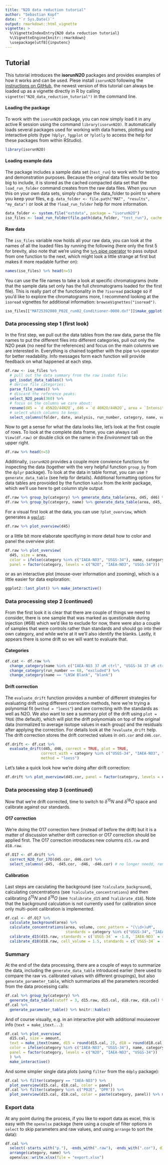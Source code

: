 ```yaml
---
title: "N2O data reduction tutorial"
author: "Sebastian Kopf"
date: "`r Sys.Date()`"
output: rmarkdown::html_vignette
vignette: >
  %\VignetteIndexEntry{N2O data reduction tutorial}
  %\VignetteEngine{knitr::rmarkdown}
  \usepackage[utf8]{inputenc}
---
```


## Tutorial

This tutorial introduces the **isorunN2O** packages and provides examples of how it works and can be used. Plese install `isorunN2O` following the [instructions on GitHub](https://github.com/sebkopf/isorunN2O), the newest version of this tutorial can always be loaded up as a vignette directly in R by calling `vignette("N2O_data_reduction_tutorial")` in the command line.

#### Loading the package

To work with the `isorunN2O` package, you can now simply load it in any active R session using the command `library(isorunN2O)`. It automatically loads several packages used for working with data frames, plotting and interactive plots (type `?dplyr`, `?ggplot` or `?plotly` to access the help for these packages from within RStudio).

```r
library(isorunN2O)
```

#### Loading example data

The package includes a sample data set (`test_run`) to work with for testing and demonstration purposes. Because the original data files would be too big to include, it is stored as the cached compacted data set that the `load_run_folder` command creates from the raw data files. When you run this on your own data sets, simply change the data_folder to point to where you keep your files, e.g. `data_folder <- file.path("MAT", "results", "my_data")` or look at the `?load_run_folder` help for more information.

```r
data_folder <- system.file("extdata", package = "isorunN2O") 
iso_files <- load_run_folder(file.path(data_folder, "test_run"), cache = data_folder)
```

#### Raw data

The `iso_files` variable now holds all your raw data, you can look at the names of all the loaded files by running the following (here only the first 5 for brevity, also note that we're using the [`%>%` pipe operator](https://cran.r-project.org/web/packages/magrittr/vignettes/magrittr.html) to pass output from one function to the next, which might look a little strange at first but makes it more readable further on):

```r
names(iso_files) %>% head(n=5) 
```

You can use the file names to take a look at specific chromatograms (note that the sample data set only has the full chromatograms loaded for the first file). This is really part of the functionality in the `?isoread` package so if you'd like to explore the chromatograms more, I recommend looking at the `isoread` vignettes for additional information: `browseVignettes("isoread")`.

```r
iso_files[["MAT25392080_P02E_run02_Conditioner-0000.dxf"]]$make_ggplot()
```


### Data processing step 1 (first look)

In the first step, we pull out the data tables from the raw data, parse the file names to put the different files into different categories, pull out only the N2O peak (no need for the references) and focus on the main columns we are interested in. Everything is chained together with the pipe `%>%` operator for better readability. Info messages form each function will provide feedback on what happened at each step.

```r
df.raw <- iso_files %>%
  # pull out the data summary from the raw isodat file:
  get_isodat_data_tables() %>% 
  # derive file categories:
  parse_file_names() %>% 
  # discard the reference peaks:
  select_N2O_peak(360) %>% 
  # focus on the columns we care about:
  rename(d45 = `d 45N2O/44N2O`, d46 = `d 46N2O/44N2O`, area = `Intensity All`) %>% 
  # select which columns to keep:
  select_columns(folder, date, analysis, run_number, category, name, volume, area, d45, d46) 
```

Now to get a sense for what the data looks like, let's look at the first couple of rows. To look at the complete data frame, you can always call `View(df.raw)` or double click on the name in the *Environment* tab on the upper right. 

```r
df.raw %>% head(n=5) 
```

Additinally, `isorunN2O` provides a couple more convience functions for inspecting the data (together with the very helpful function `group_by` from the `dplyr` package). To look at the data in table format, you can use `?generate_data_table` (see help for details). Additional formatting options for data tables are provoided by the function `kable` from the knitr package, which we'll use here to get column style output.

```r
df.raw %>% group_by(category) %>% generate_data_table(area, d45, d46) %>% knitr::kable()
df.raw %>% group_by(category, name) %>% generate_data_table(area, d45, d46, cutoff = 3)%>% knitr::kable()
```

For a visual first look at the data, you can use `?plot_overview`, which generates a [`ggplot`](http://ggplot2.org/):

```r
df.raw %>% plot_overview(d45)
```

or a little bit more elaborate specifiying in more detail how to color and panel the overview plot:

```r
df.raw %>% plot_overview(
  d45, size = area, 
  color = ifelse(category %in% c("IAEA-NO3", "USGS-34"), name, category), 
  panel = factor(category, levels = c("N2O", "IAEA-NO3", "USGS-34")))
```

or as an interactive plot (mouse-over information and zooming), which is a little easier for data exploration:

```r
ggplot2::last_plot() %>% make_interactive()
```


### Data processing step 2 (continued)

From the first look it is clear that there are couple of things we need to consider, there is one sample that was marked as questionable during injection (#68) which we'd like to exclude for now, there were also a couple of samples that were controls rather than standards and should go into their own category, and while we're at it we'll also identify the blanks. Lastly, it appears there is some drift so we will want to evaluate that.

#### Categories

```r
df.cat <- df.raw %>% 
  change_category(name %in% c("IAEA-NO3 37 uM ctrl", "USGS-34 37 uM ctrl"), "control") %>%
  change_category(run_number == 68, "excluded") %>%
  change_category(name == "LNSW Blank", "blank")
```

#### Drift correction

The `evaluate_drift` function provides a number of different strategies for evaluating drift using different correction methods, here we're trying a polynomial fit (`method = "loess"`) and are correcting with the standards as well as N2O. We also want to see a summary plot of the drift using `plot = TRUE` (the default), which will plot the drift polynomials on top of the original data (normalized to average isotope values in each group) and the residuals after applying the correction. For details look at the `?evaluate_drift` help. The drift correction stores the drift corrected values in `d45.cor` and `d46.cor`.

```r
df.drift <- df.cat %>% 
  evaluate_drift(d45, d46, correct = TRUE, plot = TRUE,
                correct_with = category %in% c("USGS-34", "IAEA-NO3", "N2O"),
                method = "loess")
```

Let's take a quick look how we're doing after drift correction:

```r
df.drift %>% plot_overview(d45.cor, panel = factor(category, levels = c("N2O", "IAEA-NO3", "USGS-34")))
```


### Data processing step 3 (continued)

Now that we're drift corrected, time to switch to $\delta^{15}N$ and $\delta^{18}O$ space and calibrate against our standards.

#### O17 correction

We're doing the O17 correction here (instead of before the drift) but it is a matter of discussion whether drift correction or O17 correction should be applied first. The O17 correction introduces new columns `d15.raw` and `d18.raw`.

```r
df.O17 <- df.drift %>%
  correct_N2O_for_17O(d45.cor, d46.cor) %>% 
  select_columns(-d45, -d45.cor, -d46, -d46.cor) # no longer needd, remove these columns
```

#### Calibration

Last steps are caculating the background (see `?calculate_background`), calculating concentrations (see `?calculate_concentrations`) and then calibrating $\delta^{15}N$ and $\delta^{18}O$ (see `?calibrate_d15` and `?calibrate_d18`). Note that the background calculation is not currently used for calibration since only multi-point calibration is implemented. 

```r
df.cal <- df.O17 %>% 
  calculate_background(area) %>%
  calculate_concentrations(area, volume, conc_pattern = "(\\d+)uM", 
                           standards = category %in% c("USGS-34", "IAEA-NO3")) %>% 
  calibrate_d15(d15.raw, standards = c(`USGS-34` = -1.8, `IAEA-NO3` = 4.7)) %>%
  calibrate_d18(d18.raw, cell_volume = 1.5, standards = c(`USGS-34` = -27.93, `IAEA-NO3` = 25.61)) 
```

### Summary

At the end of the data processing, there are a couple of ways to summarize the data, including the `generate_data_table` introduced earlier (here used to compare the raw vs. calibrated values with different groupings), but also `generate_parameter_table`, which summarizes all the parameters recorded from the data processing calls:

```r
df.cal %>% group_by(category) %>% 
  generate_data_table(cutoff = 3, d15.raw, d15.cal, d18.raw, d18.cal) %>% knitr::kable() 
df.cal %>% 
  generate_parameter_table() %>% knitr::kable() 
```

And of course visually, e.g. in an interactive plot with additional mouseover info (`text = make_itext...`):

```r
df.cal %>% plot_overview(
  d15.cal, size = amount,
  text = make_itext(name, d15 = round(d15.cal, 2), d18 = round(d18.cal, 2), amount = round(amount,3)),
  color = ifelse(category %in% c("IAEA-NO3", "USGS-34"), name, category), 
  panel = factor(category, levels = c("N2O", "IAEA-NO3", "USGS-34"))
  ) %>%
  make_interactive()
```

And some simpler single data plots (using `filter` from the `ddply` package):

```r
df.cal %>% filter(category == "IAEA-NO3") %>% 
  plot_overview(d15.cal, d18.cal, color = panel)
df.cal %>% filter(category %in% c("P02E", "DPR")) %>% 
  plot_overview(d15.cal, d18.cal, color = paste(category, panel)) %>% make_interactive() 
```


### Export data

At any point during the process, if you like to export data as excel, this is easy with the `openxlsx` package (here using a couple of filter options in `select` to skip parameters and raw values, and using `arrange` to sort the data):

```r
df.cal %>% 
  select(-starts_with("p."), -ends_with(".raw"), -ends_with(".cor"), d15 = d15.cal, d18 = d18.cal) %>%
  arrange(category, name) %>%
  openxlsx::write.xlsx(file = "export.xlsx")
```


